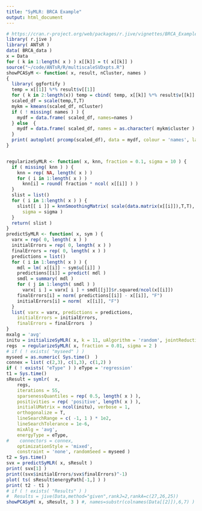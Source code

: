 ```yaml
---
title: "SyMLR: BRCA Example"
output: html_document
---
```



```r
# https://cran.r-project.org/web/packages/r.jive/vignettes/BRCA_Example.html
library( r.jive )
library( ANTsR )
data( BRCA_data )
x = Data
for ( k in 1:length( x ) ) x[[k]] = t( x[[k]] )
source("~/code/ANTsR/R/multiscaleSVDxpts.R")
showPCASyM <- function( x, result, nCluster, names )
{
  library( ggfortify )
  temp = x[[1]] %*% result$v[[1]]
  for ( k in 2:length(x)) temp = cbind( temp, x[[k]] %*% result$v[[k]] )
  scaled_df = scale(temp,T,T)
  mykm = kmeans(scaled_df, nCluster)
  if ( ! missing( names ) ) {
    mydf = data.frame( scaled_df, names=names )
  } else  {
    mydf = data.frame( scaled_df, names = as.character( mykm$cluster ) )
  }
  print( autoplot( prcomp(scaled_df), data = mydf, colour = 'names', label = F ) )
}


regularizeSyMLR <- function( x, knn, fraction = 0.1, sigma = 10 ) {
  if ( missing( knn ) ) {
    knn = rep( NA, length( x ) )
    for ( i in 1:length( x ) )
      knn[i] = round( fraction * ncol( x[[i]] ) )
  }
  slist = list()
  for ( i in 1:length( x ) ) {
    slist[[ i ]] = knnSmoothingMatrix( scale(data.matrix(x[[i]]),T,T), k = knn[i],
      sigma = sigma )
  }
  return( slist )
}
predictSyMLR <- function( x, sym ) {
  varx = rep( 0, length( x ) )
  initialErrors = rep( 0, length( x ) )
  finalErrors = rep( 0, length( x ) )
  predictions = list()
  for ( i in 1:length( x ) ) {
    mdl = lm( x[[i]] ~ sym$u[[i]] )
    predictions[[i]] = predict( mdl )
    smdl = summary( mdl )
    for ( j in 1:length( smdl ) )
      varx[ i ] = varx[ i ] + smdl[[j]]$r.squared/ncol(x[[i]])
    finalErrors[i] = norm( predictions[[i]] - x[[i]], "F")
    initialErrors[i] = norm(  x[[i]], "F")
  }
  list( varx = varx, predictions = predictions,
    initialErrors = initialErrors,
    finalErrors = finalErrors  )
}
mxalg = 'avg'
initu = initializeSyMLR( x, k = 11, uAlgorithm = 'random', jointReduction=T )
regs  = regularizeSyMLR( x, fraction = 0.01, sigma = 2 )
# if ( ! exists( "myseed" ) )
myseed = as.numeric( Sys.time()  )
connex = list( c(2,3), c(1,3), c(1,2) )
if ( ! exists( "eType" ) ) eType = 'regression'
t1 = Sys.time()
sResult = symlr(  x,
    regs,
    iterations = 55,
    sparsenessQuantiles = rep( 0.5, length( x ) ),
    positivities = rep( 'positive', length( x ) ),
    initialUMatrix = ncol(initu), verbose = 1,
    orthogonalize = T,
    lineSearchRange = c( -1, 1 ) * 1e2,
    lineSearchTolerance = 1e-6,
    mixAlg = 'avg',
    energyType = eType,
#    connectors = connex,
    optimizationStyle = 'mixed',
    constraint = 'none', randomSeed = myseed )
t2 = Sys.time()
svx = predictSyMLR( x, sResult )
print( svx[1] )
print((svx$initialErrors/svx$finalErrors)^-1)
plot( ts( sResult$energyPath[-1,] ) )
print( t2 - t1 )
# if ( ! exists( "Results" ) )
#  Results = jive(Data,method="given",rankJ=2,rankA=c(27,26,25))
showPCASyM( x, sResult, 3 ) #, names=substr(colnames(Data[[2]]),6,7) )
```
